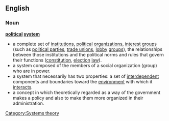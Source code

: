 ==English==

===Noun===
{{wikipedia}}
'''[[political]] [[system]]'''
* a complete set of [[institution]]s, [[political]] [[organization]]s, [[interest]] [[group]]s (such as [[political party|political parties]], [[trade union]]s, [[lobby]] [[group]]s), the relationships between those institutions and the political norms and rules that govern their functions ([[constitution]], [[election]] [[law]]).
* a system composed of the members of a social organization (group) who are in power.
* a system that necessarily has two properties: a set of [[interdependence|interdependent]] components and boundaries toward the [[environment]] with which it [[interaction|interacts]].
* a concept in which theoretically regarded as a way of the government makes a policy and also to make them more organized in their administration.

[[Category:Systems theory]]